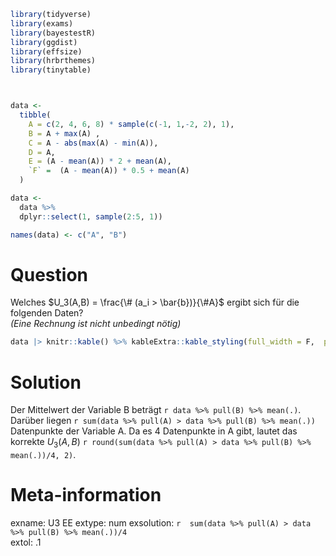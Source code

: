 
```r
library(tidyverse)
library(exams)
library(bayestestR)
library(ggdist)
library(effsize)
library(hrbrthemes)
library(tinytable)



data <-
  tibble(
    A = c(2, 4, 6, 8) * sample(c(-1, 1,-2, 2), 1),
    B = A + max(A) ,
    C = A - abs(max(A) - min(A)),
    D = A,
    E = (A - mean(A)) * 2 + mean(A),
    `F` =  (A - mean(A)) * 0.5 + mean(A)
  )

data <-
  data %>%
  dplyr::select(1, sample(2:5, 1))

names(data) <- c("A", "B")

```



Question
========
Welches $U_3(A,B) = \frac{\# (a_i > \bar{b})}{\#A}$ ergibt sich für die folgenden Daten?  
*(Eine Rechnung ist nicht unbedingt nötig)*  


```r
data |> knitr::kable() %>% kableExtra::kable_styling(full_width = F,  position = "left")
```


Solution
========
Der Mittelwert der Variable B beträgt `r data %>% pull(B) %>% mean(.)`. Darüber liegen `r sum(data %>% pull(A) > data %>% pull(B) %>% mean(.))` Datenpunkte der Variable A. Da es 4 Datenpunkte in A gibt, lautet das korrekte $U_3(A,B)$ `r round(sum(data %>% pull(A) > data %>% pull(B) %>% mean(.))/4, 2)`.



Meta-information
================
exname: U3 EE
extype: num
exsolution: `r  sum(data %>% pull(A) > data %>% pull(B) %>% mean(.))/4`  
extol: .1